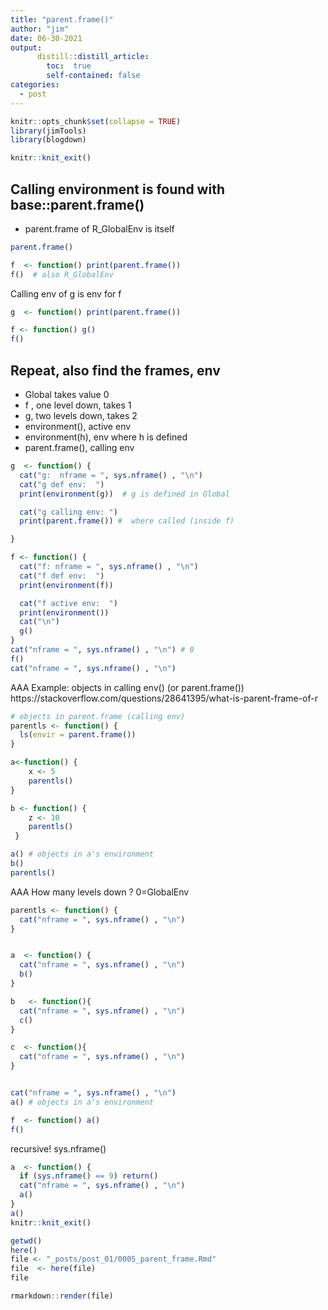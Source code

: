 ```yaml
---
title: "parent.frame()"
author: "jim"
date: 06-30-2021
output:
      distill::distill_article:
        toc:  true 
        self-contained: false
categories:
  - post
---
```


```r
knitr::opts_chunk$set(collapse = TRUE)
library(jimTools)
library(blogdown)

knitr::knit_exit()
```

## Calling environment is found with base::parent.frame() 
  - parent.frame of R_GlobalEnv is itself

```r

parent.frame() 

f  <- function() print(parent.frame())  
f()  # also R_GlobalEnv

```

Calling env of g is env for f
```r

g  <- function() print(parent.frame())

f <- function() g()
f()
```


Repeat, also find the frames, env
-   
-  Global takes value 0
-  f , one level down, takes 1
-  g,  two levels down, takes 2
-  environment(), active env
-  environment(h), env where h is defined
-  parent.frame(), calling env

```r

g  <- function() {
  cat("g:  nframe = ", sys.nframe() , "\n")
  cat("g def env:  ")
  print(environment(g))  # g is defined in Global

  cat("g calling env: ")
  print(parent.frame()) #  where called (inside f) 

}

f <- function() {
  cat("f: nframe = ", sys.nframe() , "\n")
  cat("f def env:  ")
  print(environment(f))

  cat("f active env:  ")
  print(environment())
  cat("\n")
  g()
}
cat("nframe = ", sys.nframe() , "\n") # 0
f()
cat("nframe = ", sys.nframe() , "\n")

```




AAA Example:   objects in calling env() (or parent.frame())
https://stackoverflow.com/questions/28641395/what-is-parent-frame-of-r
```r
# objects in parent.frame (calling env)
parentls <- function() {
  ls(envir = parent.frame())
}

a<-function() {
    x <- 5
    parentls()
}

b <- function() {
    z <- 10
    parentls()
 }

a() # objects in a's environment
b()
parentls()
```

AAA How many levels down ?  0=GlobalEnv
```r
parentls <- function() {
  cat("nframe = ", sys.nframe() , "\n")
}


a  <- function() {
  cat("nframe = ", sys.nframe() , "\n")
  b()
}

b   <- function(){ 
  cat("nframe = ", sys.nframe() , "\n")
  c()
}

c  <- function(){ 
  cat("nframe = ", sys.nframe() , "\n")
}


cat("nframe = ", sys.nframe() , "\n")
a() # objects in a's environment

f  <- function() a()
f()
```
recursive!
sys.nframe()
```r
a  <- function() {
  if (sys.nframe() == 9) return()
  cat("nframe = ", sys.nframe() , "\n")
  a()
}
a()
knitr::knit_exit()
```
```r
getwd()
here()
file <- "_posts/post_01/0005_parent_frame.Rmd"
file  <- here(file)
file

rmarkdown::render(file)

```



